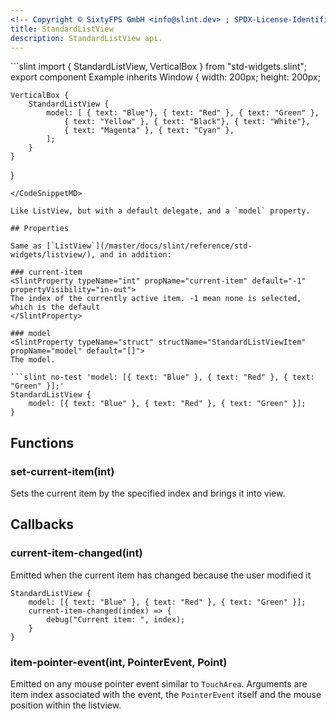 ```yaml
---
<!-- Copyright © SixtyFPS GmbH <info@slint.dev> ; SPDX-License-Identifier: MIT -->
title: StandardListView
description: StandardListView api.
---
```



<CodeSnippetMD imagePath="/src/assets/generated/std-widgets-standardlistview.png"  imageWidth="200" imageHeight="200"  imageAlt='std-widgets standardlistview example'>
```slint
import { StandardListView, VerticalBox } from "std-widgets.slint";
export component Example inherits Window {
    width: 200px;
    height: 200px;

    VerticalBox {
        StandardListView {
            model: [ { text: "Blue"}, { text: "Red" }, { text: "Green" },
                { text: "Yellow" }, { text: "Black"}, { text: "White"},
                { text: "Magenta" }, { text: "Cyan" },
            ];
        }
    }
}
```
</CodeSnippetMD>

Like ListView, but with a default delegate, and a `model` property.

## Properties

Same as [`ListView`](/master/docs/slint/reference/std-widgets/listview/), and in addition:

### current-item
<SlintProperty typeName="int" propName="current-item" default="-1" propertyVisibility="in-out">
The index of the currently active item. -1 mean none is selected, which is the default
</SlintProperty>

### model
<SlintProperty typeName="struct" structName="StandardListViewItem" propName="model" default="[]">
The model.

```slint no-test 'model: [{ text: "Blue" }, { text: "Red" }, { text: "Green" }];'
StandardListView {
    model: [{ text: "Blue" }, { text: "Red" }, { text: "Green" }];
}
```
</SlintProperty>

## Functions

### set-current-item(int)
Sets the current item by the specified index and brings it into view.

## Callbacks

### current-item-changed(int)
Emitted when the current item has changed because the user modified it

```slint no-test {3-5}
StandardListView {
    model: [{ text: "Blue" }, { text: "Red" }, { text: "Green" }];
    current-item-changed(index) => {
        debug("Current item: ", index);
    }
}
```

### item-pointer-event(int, PointerEvent, Point)
Emitted on any mouse pointer event similar to `TouchArea`. Arguments are item index associated with the event, the `PointerEvent` itself and the mouse position within the listview.
